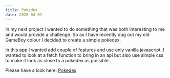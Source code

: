 ```yaml
---
title: Pokedex
date: 2020-04-01
---
```


In my next project I wanted to do something that was both interesting to me and would provide a challenge. So as I have recently dug out my old GameBoy colour I decided to create a simple pokedex. 

In this app I wanted add couple of features and use only vanilla javascript. I wanted to look at a fetch function to bring in an api but also use simple css to make it look as close to a pokedex as possible.

Please have a look here:
[Pokedex](https://pokedex-teal.now.sh/)

